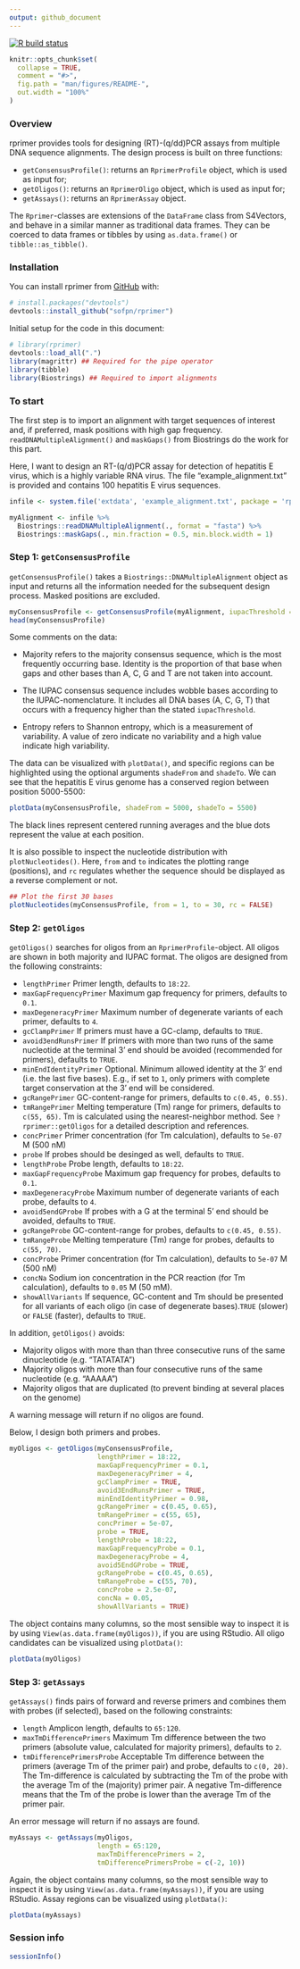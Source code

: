 ```yaml
---
output: github_document
---
```


<!-- README.md is generated from README.Rmd. Please edit that file -->

  <!-- badges: start -->
  [![R build status](https://github.com/sofpn/rprimer/workflows/R-CMD-check/badge.svg)](https://github.com/sofpn/rprimer/actions)
  <!-- badges: end -->

```r
knitr::opts_chunk$set(
  collapse = TRUE,
  comment = "#>",
  fig.path = "man/figures/README-",
  out.width = "100%"
)
```

### Overview 

rprimer provides tools for designing (RT)-(q/dd)PCR assays from multiple DNA sequence alignments. The design process is built on three functions: 

* `getConsensusProfile()`: returns an `RprimerProfile` object, which is used as input for;
* `getOligos()`: returns an `RprimerOligo` object, which is used as input for; 
* `getAssays()`: returns an `RprimerAssay` object.

The `Rprimer`-classes are extensions of the `DataFrame` class from S4Vectors, and behave in a similar manner as traditional data frames. They can be coerced to data frames or tibbles by using `as.data.frame()` or `tibble::as_tibble()`.

### Installation

You can install rprimer from [GitHub](https://github.com/) with:

  ``` r
# install.packages("devtools")
devtools::install_github("sofpn/rprimer")
```
Initial setup for the code in this document: 

``` r
# library(rprimer)
devtools::load_all(".")
library(magrittr) ## Required for the pipe operator 
library(tibble)
library(Biostrings) ## Required to import alignments 
```
### To start

The first step is to import an alignment with target sequences of interest and, if preferred, mask positions with high gap frequency. `readDNAMultipleAlignment()` and `maskGaps()` from Biostrings do the work for this part. 

Here, I  want to design an RT-(q/d)PCR assay for detection of hepatitis E virus, which is a highly variable RNA virus. The file "example_alignment.txt" is provided and contains 100 hepatitis E virus sequences. 

```r
infile <- system.file('extdata', 'example_alignment.txt', package = 'rprimer')

myAlignment <- infile %>%
  Biostrings::readDNAMultipleAlignment(., format = "fasta") %>%
  Biostrings::maskGaps(., min.fraction = 0.5, min.block.width = 1) 
```

### Step 1: `getConsensusProfile` 

`getConsensusProfile()` takes a `Biostrings::DNAMultipleAlignment` object as input and returns all the information needed for the subsequent design process. Masked positions are excluded. 

```r
myConsensusProfile <- getConsensusProfile(myAlignment, iupacThreshold = 0.05)
head(myConsensusProfile)
```

Some comments on the data: 

* Majority refers to the majority consensus sequence, which is the most frequently occurring base. Identity is the proportion of that base when gaps and other bases than A, C, G and T are not taken into account. 

* The IUPAC consensus sequence includes wobble bases according to the IUPAC-nomenclature. It includes all DNA bases (A, C, G, T) that occurs with a frequency higher than the stated `iupacThreshold`.

* Entropy refers to Shannon entropy, which is a measurement of variability. A value of zero indicate no variability and a high value indicate high variability.

The data can be visualized with `plotData()`, and specific regions can be highlighted using the optional arguments `shadeFrom` and `shadeTo`. We can see that the hepatitis E virus genome has a conserved region between position 5000-5500:

```r
plotData(myConsensusProfile, shadeFrom = 5000, shadeTo = 5500)
```
The black lines represent centered running averages and the blue dots represent the value at each position. 

It is also possible to inspect the nucleotide distribution with `plotNucleotides()`. Here, `from` and `to` indicates the plotting range (positions), and `rc` regulates whether the sequence should be displayed as a reverse complement or not. 

```r
## Plot the first 30 bases 
plotNucleotides(myConsensusProfile, from = 1, to = 30, rc = FALSE) 
```

### Step 2: `getOligos`

`getOligos()` searches for oligos from an `RprimerProfile`-object. All oligos are shown in both majority and IUPAC format. The oligos are designed from the following constraints:  

* `lengthPrimer` Primer length, defaults to `18:22`.
* `maxGapFrequencyPrimer` Maximum gap frequency for primers, defaults to `0.1`. 
* `maxDegeneracyPrimer` Maximum number of degenerate variants of each primer, defaults to `4`. 
* `gcClampPrimer` If primers must have a GC-clamp, defaults to `TRUE`. 
* `avoid3endRunsPrimer` If primers with more than two runs of the same nucleotide at the terminal 3' end should be avoided (recommended for primers), defaults to `TRUE`.
* `minEndIdentityPrimer` Optional. Minimum allowed identity at the 3' end (i.e. the last five bases). E.g., if set to `1`, only primers with complete target conservation at the 3' end will be considered.
* `gcRangePrimer` GC-content-range for primers, defaults to `c(0.45, 0.55)`.
* `tmRangePrimer` Melting temperature (Tm) range for primers, defaults to `c(55, 65)`. Tm is calculated using the nearest-neighbor method. See `?rprimer::getOligos` for a detailed description and references.
* `concPrimer` Primer concentration (for Tm calculation), defaults to `5e-07` M (500 nM)
* `probe` If probes should be desinged as well, defaults to `TRUE`.
* `lengthProbe` Probe length, defaults to `18:22`.
* `maxGapFrequencyProbe` Maximum gap frequency for probes, defaults to `0.1`. 
* `maxDegeneracyProbe` Maximum number of degenerate variants of each probe, defaults to `4`. 
* `avoid5endGProbe` If probes with a G at the terminal 5' end should be avoided, defaults to `TRUE`.
* `gcRangeProbe` GC-content-range for probes, defaults to `c(0.45, 0.55)`.
* `tmRangeProbe` Melting temperature (Tm) range for probes, defaults to `c(55, 70)`. 
* `concProbe` Primer concentration (for Tm calculation), defaults to `5e-07` M (500 nM)
* `concNa` Sodium ion concentration in the PCR reaction (for Tm calculation), defaults to `0.05` M (50 mM).
* `showAllVariants` If sequence, GC-content and Tm should be presented for all variants of each oligo (in case of degenerate bases).`TRUE` (slower) or `FALSE` (faster), defaults to `TRUE`. 

In addition, `getOligos()` avoids:

* Majority oligos with more than than three consecutive runs of the same dinucleotide (e.g. "TATATATA")
* Majority oligos with more than four consecutive runs of the same nucleotide  (e.g. "AAAAA")
* Majority oligos that are duplicated (to prevent binding at several places on the genome)

A warning message will return if no oligos are found. 

Below, I design both primers and probes.

``` r
myOligos <- getOligos(myConsensusProfile,
                      lengthPrimer = 18:22,
                      maxGapFrequencyPrimer = 0.1,
                      maxDegeneracyPrimer = 4,
                      gcClampPrimer = TRUE,
                      avoid3EndRunsPrimer = TRUE,
                      minEndIdentityPrimer = 0.98,
                      gcRangePrimer = c(0.45, 0.65),
                      tmRangePrimer = c(55, 65),
                      concPrimer = 5e-07,
                      probe = TRUE,
                      lengthProbe = 18:22,
                      maxGapFrequencyProbe = 0.1,
                      maxDegeneracyProbe = 4,
                      avoid5EndGProbe = TRUE, 
                      gcRangeProbe = c(0.45, 0.65),
                      tmRangeProbe = c(55, 70),
                      concProbe = 2.5e-07,
                      concNa = 0.05,
                      showAllVariants = TRUE)
```

The object contains many columns, so the most sensible way to inspect it is by using `View(as.data.frame(myOligos))`, if you are using RStudio. All oligo candidates can be visualized using `plotData()`:

```r
plotData(myOligos)
```

### Step 3: `getAssays`

`getAssays()` finds pairs of forward and reverse primers and combines them with probes (if selected), based on the following constraints: 

* `length` Amplicon length, defaults to `65:120`.
* `maxTmDifferencePrimers` Maximum Tm difference between the two primers (absolute value, calculated for majority primers), defaults to `2`.
* `tmDifferencePrimersProbe` Acceptable Tm difference between the primers (average Tm of the primer pair) and probe, defaults to `c(0, 20)`. The Tm-difference is calculated by subtracting the Tm of the probe with the average Tm of the (majority) primer pair. A negative Tm-difference means that the Tm of the probe is lower than the average Tm of the primer pair.

An error message will return if no assays are found.

```r
myAssays <- getAssays(myOligos, 
                      length = 65:120,
                      maxTmDifferencePrimers = 2,
                      tmDifferencePrimersProbe = c(-2, 10))
```

Again, the object contains many columns, so the most sensible way to inspect it is by using `View(as.data.frame(myAssays))`, if you are using RStudio. Assay regions can be visualized using `plotData()`: 

```r
plotData(myAssays)
```

### Session info 

```r
sessionInfo()
```
